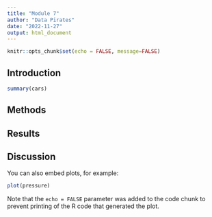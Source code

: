 ```yaml
---
title: "Module 7"
author: "Data Pirates"
date: "2022-11-27"
output: html_document
---
```


```r
knitr::opts_chunk$set(echo = FALSE, message=FALSE)
```

## Introduction


```r
summary(cars)
```

## Methods

## Results

## Discussion
You can also embed plots, for example:

```r
plot(pressure)
```

Note that the `echo = FALSE` parameter was added to the code chunk to prevent printing of the R code that generated the plot.
